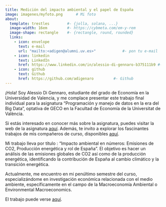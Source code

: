 ```yaml
---
title: Medición del impacto ambiental y el papel de España      
image: imagenes/myfoto.png      # Mi foto
about:
  template: trestles        #- {jolla, solana, ...}
  image-width: 16em         #- https://cybmeta.com/em-y-rem
  image-shape: rectangle    #- {rectangle, round, rounded}
  links:
    - icon: envelope
      text: e-mail
      url: "mailto:<adigen@alumni.uv.es>"            #- pon tu e-mail
    - icon: linkedin
      text: LinkedIn
      href: https://www.linkedin.com/in/alessio-di-gennaro-b375111b9 #- linkedin
    - icon: github
      text: Github
      href: https://github.com/adigenaro         #- Github
---
```

        
¡Hola! Soy Alessio Di Gennaro, estudiante del grado de Economía en la Universidad de Valencia, y me complace presentar este trabajo final individual para la asignatura "Programación y manejo de datos en la era del Big Data", optativa de GECO en la Facultad de Economía de la Universitat de València.

Si estás interesado en conocer más sobre la asignatura, puedes visitar la web de la asignatura  [aquí](https://perezp44.github.io/intro-ds-23-24-web/){target="_blank"}. Además, te invito a explorar los fascinantes trabajos de mis compañeros de curso, disponibles [aquí](https://perezp44.github.io/intro-ds-23-24-web/05-trabajos-estudiantes.html){target="_blank"}.

Mi trabajo lleva por título : "Impacto ambiental en números: Emisiones de CO2, Producción energética y rol de España". El objetivo es hacer un análisis de las emisiones globales de CO2 así como de la producción energética, identificando la contribución de España al cambio climático y la transición energética.

Actualmente, me encuentro en mi penúltimo semestre del curso, especializándome en investigación económica relacionada con el medio ambiente, específicamente en el campo de la Macroeconomía Ambiental o Environmental Macroeconomics.

El trabajo puede verse [aquí](my_trabajo_BigData.html).

